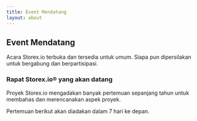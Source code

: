 ```yaml
---
title: Event Mendatang
layout: about
---
```


## Event Mendatang

Acara Storex.io terbuka dan tersedia untuk umum. Siapa pun dipersilakan untuk bergabung dan berpartisipasi.

### Rapat Storex.io® yang akan datang

Proyek Storex.io mengadakan banyak pertemuan sepanjang tahun untuk membahas dan merencanakan aspek proyek.

Pertemuan berikut akan diadakan dalam 7 hari ke depan.

<UpcomingMeetings />
